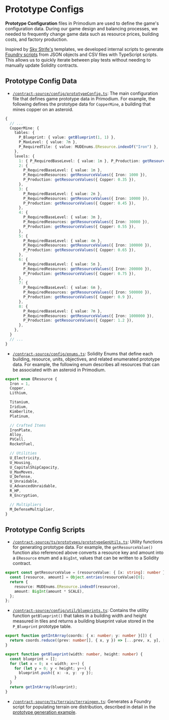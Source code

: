 # Prototype Configs

**Prototype Configuration** files in Primodium are used to define the game's configuration data. During our game design and balancing processes, we needed to frequently change game data such as resource prices, building costs, and factory production.

Inspired by [Sky Strife's](https://github.com/latticexyz/skystrife-public) templates, we developed internal scripts to generate [Foundry scripts](https://book.getfoundry.sh/tutorials/solidity-scripting) from JSON objects and CSV files with TypeScript scripts. This allows us to quickly iterate between play tests without needing to manually update Solidity contracts.

## Prototype Config Data

- [`/contract-source/config/prototypeConfig.ts`](https://github.com/primodiumxyz/developer/blob/main/contract-source/config/prototypeConfig.ts): The main configuration file that defines game prototype data in Primodium. For example, the following defines the prototype data for `CopperMine`, a building that mines copper on an asteroid.

```ts filename="/contract-source/config/prototypeConfig.ts#L419-L463" showLineNumbers
{
  // ...
  CopperMine: {
    tables: {
      P_Blueprint: { value: getBlueprint(1, 1) },
      P_MaxLevel: { value: 7n },
      P_RequiredTile: { value: MUDEnums.EResource.indexOf("Iron") },
    },
    levels: {
      1: { P_RequiredBaseLevel: { value: 1n }, P_Production: getResourceValues({ Copper: 0.25 }) },
      2: {
        P_RequiredBaseLevel: { value: 1n },
        P_RequiredResources: getResourceValues({ Iron: 1000 }),
        P_Production: getResourceValues({ Copper: 0.35 }),
      },
      3: {
        P_RequiredBaseLevel: { value: 2n },
        P_RequiredResources: getResourceValues({ Iron: 10000 }),
        P_Production: getResourceValues({ Copper: 0.45 }),
      },
      4: {
        P_RequiredBaseLevel: { value: 3n },
        P_RequiredResources: getResourceValues({ Iron: 30000 }),
        P_Production: getResourceValues({ Copper: 0.55 }),
      },
      5: {
        P_RequiredBaseLevel: { value: 4n },
        P_RequiredResources: getResourceValues({ Iron: 100000 }),
        P_Production: getResourceValues({ Copper: 0.65 }),
      },
      6: {
        P_RequiredBaseLevel: { value: 5n },
        P_RequiredResources: getResourceValues({ Iron: 200000 }),
        P_Production: getResourceValues({ Copper: 0.75 }),
      },
      7: {
        P_RequiredBaseLevel: { value: 6n },
        P_RequiredResources: getResourceValues({ Iron: 500000 }),
        P_Production: getResourceValues({ Copper: 0.9 }),
      },
      8: {
        P_RequiredBaseLevel: { value: 7n },
        P_RequiredResources: getResourceValues({ Iron: 1000000 }),
        P_Production: getResourceValues({ Copper: 1.2 }),
      },
    },
  }
  // ...
}
```

- [`/contract-source/config/enums.ts`](https://github.com/primodiumxyz/developer/blob/main/contract-source/config/enums.ts): Solidity Enums that define each building, resource, units, objectives, and related enumerated prototype data. For example, the following enum describes all resources that can be associated with an asteroid in Primodium.

```ts filename="/contract-source/config/enums.ts#L34-L63" showLineNumbers
export enum EResource {
  Iron = 1,
  Copper,
  Lithium,

  Titanium,
  Iridium,
  Kimberlite,
  Platinum,

  // Crafted Items
  IronPlate,
  Alloy,
  PVCell,
  RocketFuel,

  // Utilities
  U_Electricity,
  U_Housing,
  U_CapitalShipCapacity,
  U_MaxMoves,
  U_Defense,
  U_Unraidable,
  U_AdvancedUnraidable,
  R_HP,
  R_Encryption,

  // Multipliers
  M_DefenseMultiplier,
}
```

## Prototype Config Scripts

- [`/contract-source/ts/prototypes/prototypeGenUtils.ts`](https://github.com/primodiumxyz/developer/blob/main/contract-source/ts/prototypes/prototypeGenUtils.ts): Utility functions for generating prototype data. For example, the `getResourceValue()` function also referenced above converts a resource key and amount into a `EResource` enum and a `BigInt`, values that can be written to a Solidity contract.

```ts filename="/contract-source/ts/prototypes/prototypeGenUtils.ts#L91-L97" showLineNumbers
export const getResourceValue = (resourceValue: { [x: string]: number }) => {
  const [resource, amount] = Object.entries(resourceValue)[0];
  return {
    resource: MUDEnums.EResource.indexOf(resource),
    amount: BigInt(amount * SCALE),
  };
};
```

- [`/contract-source/config/util/blueprints.ts`](https://github.com/primodiumxyz/developer/blob/main/contract-source/config/util/blueprints.ts): Contains the utility function `getBlueprint()` that takes in a building width and height measured in tiles and returns a building blueprint value stored in the `P_Blueprint` prototype table.

```ts filename="/contract-source/config/util/blueprints.ts" showLineNumbers
export function getIntArray(coords: { x: number; y: number }[]) {
  return coords.reduce((prev: number[], { x, y }) => [...prev, x, y], []);
}

export function getBlueprint(width: number, height: number) {
  const blueprint = [];
  for (let x = 0; x < width; x++) {
    for (let y = 0; y < height; y++) {
      blueprint.push({ x: -x, y: -y });
    }
  }
  return getIntArray(blueprint);
}
```

- [`/contract-source/ts/terrain/terraingen.ts`](https://github.com/primodiumxyz/developer/blob/main/contract-source/ts/terrain/terraingen.ts): Generates a Foundry script for populating terrain ore distribution, described in detail in the [prototype generation example](./generation.mdx).
